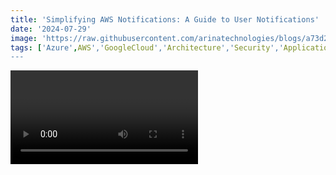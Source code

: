 ```yaml
---
title: 'Simplifying AWS Notifications: A Guide to User Notifications'
date: '2024-07-29'
image: 'https://raw.githubusercontent.com/arinatechnologies/blogs/a73d2644737595371d5c554a3e9437e9b6b640cf/images/usernotifications.webp'
tags: ['Azure',AWS','GoogleCloud','Architecture','Security','Application/Data','Cost Optimization']
---
```

<Video id="CHoPaOGFt69XKoQx" title="Simplifying AWS Notifications: A Guide to User Notifications"/>
# Simplifying AWS Notifications: A Guide to User Notifications

## Introduction

In cloud operations, timely notifications are crucial. Whether dealing with a security incident from AWS GuardDuty, a backup failure, or any other significant event, having a streamlined process to receive and act upon alerts is essential. Traditionally, AWS users set up notifications through complex patterns involving AWS CloudTrail, EventBridge, and Lambda. However, AWS has recently introduced a new service designed to simplify this process significantly: *AWS User Notifications*.

In this blog, we'll walk through the benefits of this new service and how it streamlines the notification setup process compared to the traditional methods.

## The Traditional Notification Setup

Historically, setting up notifications involved several AWS services:

1. *CloudTrail* : Events captured by CloudTrail.
2. *EventBridge* : Rules in EventBridge to capture and process these events.
3. *Lambda* : Lambda functions to parse events and send formatted notifications.
4. *SNS* : For sending out emails or SMS notifications.

For instance, if AWS GuardDuty detected a potential security incident, you’d need to:

- Create a rule in EventBridge to catch GuardDuty findings.
- Write Lambda functions to process these events.
- Use SNS to send notifications, often requiring custom formatting in Lambda.

While effective, this setup can be complex and involves considerable manual configuration and coding.

## The New AWS User Notifications Service

AWS has introduced a more straightforward approach with the *AWS User Notifications* service. This new service allows you to set up notifications with minimal configuration, bypassing the need for complex EventBridge rules and Lambda functions.

### Setting Up Notifications with AWS User Notifications

Here's a step-by-step guide on how to set up notifications using the new service:

1. *Access AWS User Notifications*

   - Go to the AWS Management Console and search for "User Notifications."
   - Open the User Notifications configuration page.
   
![search](https://github.com/user-attachments/assets/406aee74-9946-4fc1-a362-7a10354e321f)

2. *Create a New Notification Configuration*

   - Click “Create Notification Configuration.”
   - Provide a name for the notification, such as "GuardDuty Notification."
   - Optionally, add a description.

![Screenshot (19)](https://github.com/user-attachments/assets/b58f4a9c-b28a-48df-a7da-7e4b984b154f)

3. *Choose the Notification Source*

   - Select the source of your notification. For example, choose "CloudWatch" for monitoring AWS CloudWatch events.
   - Specify the type of events you want to receive notifications for, such as "GuardDuty findings."


4. *Configure Notification Details*

   - Choose the AWS region you want to monitor, such as "Virginia."
   - Set up advanced filters if needed. This helps narrow down the events you want to capture, like focusing only on critical findings.
   - Decide on the aggregation period (e.g., 5 minutes, 12 hours) if you want to aggregate notifications.

![region](https://github.com/user-attachments/assets/8a15dffe-b669-4ced-a43e-fbc959ec075a)

5. *Specify Notification Recipients*

   - Enter the email addresses or other notification channels where alerts should be sent. You can use AWS's built-in options or integrate with chat channels.

![email](https://github.com/user-attachments/assets/bcbe4f43-6555-4d38-8489-49ad757395c8)

6. *Review and Create*

   - Review your configuration.
   - Click "Create Notification Configuration" to finalize.

![create](https://github.com/user-attachments/assets/dcab9fc5-2dc0-4f3b-bafd-1e9bbff1d290)


## Comparing AWS User Notifications with Traditional Methods

*Simplicity* : User Notifications significantly reduce complexity by eliminating the need for multiple services like EventBridge and Lambda for basic notification setups. You configure everything in a single interface with minimal coding.

*Customization* : While traditional setups offer extensive customization through Lambda functions, User Notifications provide a more user-friendly approach with options for advanced filters and predefined notification formats.

*Speed* : The new service allows for quicker setup and deployment of notifications, making it easier to address urgent issues promptly without extensive configuration.

## Use Cases

*GuardDuty Alerts* : Set up notifications for any security findings immediately, ensuring you can respond to potential threats without delay.

*AWS Config* : Receive alerts for configuration changes, focusing on non-compliant changes to avoid information overload.

*Backup Failures* : Get notifications for failed backup jobs to ensure data protection measures are always active.

*Health Checks* : Monitor AWS service health events to stay informed about the operational status of your AWS environment.

## Conclusion

AWS User Notifications is a game-changer for simplifying the notification setup process. It reduces the complexity involved in configuring notifications and allows you to focus on addressing issues rather than managing notification infrastructure. By leveraging this new service, you can ensure that critical alerts are delivered promptly and efficiently.

For detailed guides and additional information, check out the AWS documentation and stay updated with the latest AWS features.

Feel free to reach out with any questions or comments, and don't forget to subscribe for more updates!

# Other Blogs
[Read about AWS account migration] (https://www.arinatechnologies.com/posts/awsaccountmigration)<br/>
[Read about the cloud cost comparison between AWS, Google and Azure] (https://www.arinatechnologies.com/posts/cloudcostcomparison)<br/>
[Read about AWS SES and monitoring] (https://www.arinatechnologies.com/posts/AWS%20SES)<br/>

